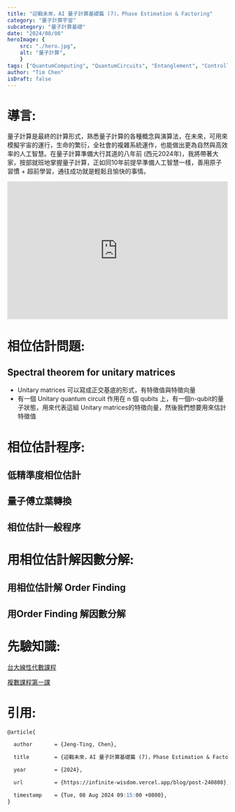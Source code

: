 ```yaml
---
title: "迎戰未來，AI 量子計算基礎篇 (7)，Phase Estimation & Factoring"
category: "量子計算宇宙"
subcategory: "量子計算基礎"
date: "2024/08/08"
heroImage: {
    src: "./hero.jpg",
    alt: "量子計算",
    }
tags: ["QuantumComputing", "QuantumCircuits", "Entanglement", "ControlledNOT",'ControlledSWAP',"Qiskit", "braket", "CartesianProduct", "TensorProduct", "ProbabilityState", "independent", "AI量子計算", "量子計算基礎", "3C"]
author: "Tim Chen"
isDraft: false
---
```

# 導言:
量子計算是最終的計算形式，熟悉量子計算的各種概念與演算法，在未來，可用來模擬宇宙的運行，生命的繁衍，全社會的複雜系統運作，也能做出更為自然與高效率的人工智慧。在量子計算準備大行其道的八年前 (西元2024年)，我將帶著大家，按部就班地掌握量子計算，正如同10年前提早準備人工智慧一樣，善用原子習慣 + 超前學習，通往成功就是輕鬆且愉快的事情。

<p align="center"><iframe width="100%" height="315" src="https://www.youtube.com/embed/4nT0BTUxhJY?si=ANPzbFPb8HrIXmTA" frameborder="0" allow="accelerometer; autoplay; clipboard-write; encrypted-media; gyroscope; picture-in-picture" allowfullscreen></iframe></p>

# 相位估計問題:
## Spectral theorem for unitary matrices
- Unitary matrices 可以寫成正交基底的形式，有特徵值與特徵向量
- 有一個 Unitary quantum circuit 作用在 n 個 qubits 上，有一個n-qubit的量子狀態，用來代表這組 Unitary matrices的特徵向量，然後我們想要用來估計特徵值

# 相位估計程序:


## 低精準度相位估計


## 量子傅立葉轉換


## 相位估計一般程序


# 用相位估計解因數分解:


## 用相位估計解 Order Finding


## 用Order Finding 解因數分解


# 先驗知識:
[台大線性代數課程](https://ocw.aca.ntu.edu.tw/ntu-ocw/ocw/cou/102S207)

[複數課程第一課](https://ocw.nthu.edu.tw/ocw/index.php?page=chapter&cid=289&chid=6153)

# 引用:
```markdown
@article{

  author       = {Jeng-Ting, Chen},

  title        = {迎戰未來，AI 量子計算基礎篇 (7)，Phase Estimation & Factoring},  

  year         = {2024},

  url          = {https://infinite-wisdom.vercel.app/blog/post-240808},  

  timestamp    = {Tue, 08 Aug 2024 09:15:00 +0800},
}
```